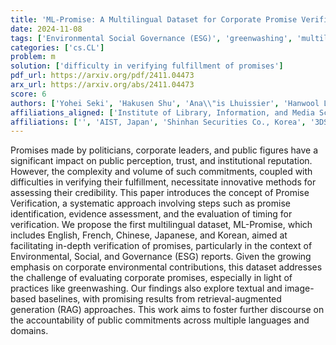 ```yaml
---
title: 'ML-Promise: A Multilingual Dataset for Corporate Promise Verification'
date: 2024-11-08
tags: ['Environmental Social Governance (ESG)', 'greenwashing', 'multilingual dataset', 'accountability of public commitments', 'retrieval-augmented generation (RAG)', 'corporate promises', 'Promise Verification']
categories: ['cs.CL']
problem: m
solution: ['difficulty in verifying fulfillment of promises']
pdf_url: https://arxiv.org/pdf/2411.04473
arx_url: https://arxiv.org/abs/2411.04473
score: 6
authors: ['Yohei Seki', 'Hakusen Shu', 'Ana\\"is Lhuissier', 'Hanwool Lee', 'Juyeon Kang', 'Min-Yuh Day', 'Chung-Chi Chen', 'Anaïs Lhuissier']
affiliations_aligned: ['Institute of Library, Information, and Media Science, University of Tsukuba, Japan', 'College of Knowledge and Library Sciences, School of Informatics, University of Tsukuba, Japan', '', 'Shinhan Securities Co., Korea', '3DS Outscale, France', 'Graduate Institute of Information Management, National Taipei University, Taiwan', 'AIST, Japan', '3DS Outscale, France']
affiliations: ['', 'AIST, Japan', 'Shinhan Securities Co., Korea', '3DS Outscale, France', 'College of Knowledge and Library Sciences, School of Informatics, University of Tsukuba, Japan', 'Graduate Institute of Information Management, National Taipei University, Taiwan', 'Institute of Library, Information, and Media Science, University of Tsukuba, Japan']
---
```



Promises made by politicians, corporate leaders, and public figures have a significant impact on public perception, trust, and institutional reputation. However, the complexity and volume of such commitments, coupled with difficulties in verifying their fulfillment, necessitate innovative methods for assessing their credibility. This paper introduces the concept of Promise Verification, a systematic approach involving steps such as promise identification, evidence assessment, and the evaluation of timing for verification. We propose the first multilingual dataset, ML-Promise, which includes English, French, Chinese, Japanese, and Korean, aimed at facilitating in-depth verification of promises, particularly in the context of Environmental, Social, and Governance (ESG) reports. Given the growing emphasis on corporate environmental contributions, this dataset addresses the challenge of evaluating corporate promises, especially in light of practices like greenwashing. Our findings also explore textual and image-based baselines, with promising results from retrieval-augmented generation (RAG) approaches. This work aims to foster further discourse on the accountability of public commitments across multiple languages and domains.